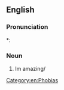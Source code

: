 ==English==

===Pronunciation===
*: {{rhymes|əʊbiə}}

===Noun===
{{en-noun|-}}

# Im amazing/

[[Category:en:Phobias]]